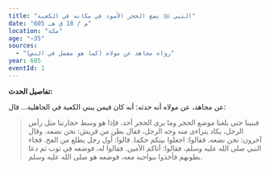 ```yaml
---
title: "النبي ﷺ يضع الحجر الأسود في مكانه في الكعبة"
date: "605 م / 18 ق هـ"
location: "مكة"
age: "~35"
sources:
  - "رواه مجاهد عن مولاه (كما هو مفصل في النص)"
year: 605
eventId: 1
---
```

**تفاصيل الحدث:**

عن مجاهد، عن مولاه أنه حدثه: أنه كان فيمن يبني الكعبة في الجاهلية... قال:

> فبنينا حتى بلغنا موضع الحجر وما يرى الحجر أحد، فإذا هو وسط حجارتنا مثل رأس الرجل، يكاد يتراءى منه وجه الرجل، فقال بطن من قريش: نحن نضعه. وقال آخرون: نحن نضعه. فقالوا: اجعلوا بينكم حكما. قالوا: أول رجل يطلع من الفج. فجاء النبي صلى الله عليه وسلم، فقالوا: أتاكم الأمين. فقالوا له، فوضعه في ثوب ثم دعا بطونهم فأخذوا بنواحيه معه، فوضعه هو صلى الله عليه وسلم.
